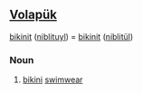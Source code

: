 == [[Volapük]] == 
[[bikinit]] ([[niblituyl]]) = [[bikinit]] ([[niblitül]]) 

=== Noun === 
# [[bikini]] [[swimwear]]